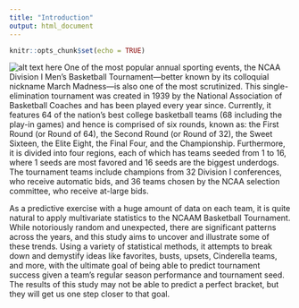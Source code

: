 ```yaml
---
title: "Introduction"
output: html_document
---
```


```r
knitr::opts_chunk$set(echo = TRUE)
```

![alt text here](tourn2019.jpg)
\bigbreak
One of the most popular annual sporting events, the NCAA Division I Men's Basketball Tournament---better known by its colloquial nickname March Madness---is also one of the most scrutinized. This single-elimination tournament was created in 1939 by the National Association of Basketball Coaches and has been played every year since. Currently, it features 64 of the nation's best college basketball teams (68 including the play-in games) and hence is comprised of six rounds, known as: the First Round (or Round of 64), the Second Round (or Round of 32), the Sweet Sixteen, the Elite Eight, the Final Four, and the Championship. Furthermore, it is divided into four regions, each of which has teams seeded from 1 to 16, where 1 seeds are most favored and 16 seeds are the biggest underdogs. The tournament teams include champions from 32 Division I conferences, who receive automatic bids, and 36 teams chosen by the NCAA selection committee, who receive at-large bids.

As a predictive exercise with a huge amount of data on each team, it is quite natural to apply multivariate statistics to the NCAAM Basketball Tournament. While notoriously random and unexpected, there are significant patterns across the years, and this study aims to uncover and illustrate some of these trends. Using a variety of statistical methods, it attempts to break down and demystify ideas like favorites, busts, upsets, Cinderella teams, and more, with the ultimate goal of being able to predict tournament success given a team's regular season performance and tournament seed. The results of this study may not be able to predict a perfect bracket, but they will get us one step closer to that goal.